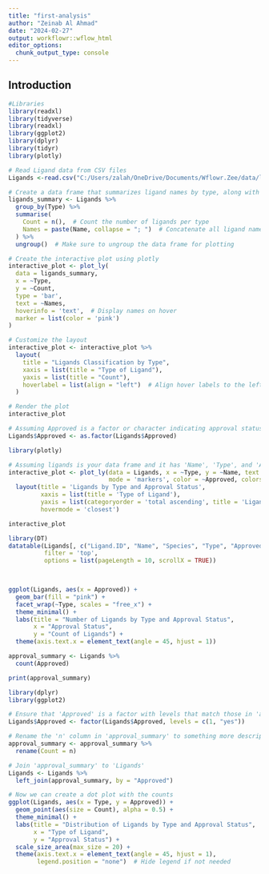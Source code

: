 ```yaml
---
title: "first-analysis"
author: "Zeinab Al Ahmad"
date: "2024-02-27"
output: workflowr::wflow_html
editor_options:
  chunk_output_type: console
---
```


## Introduction

```r
#Libraries 
library(readxl)
library(tidyverse) 
library(readxl) 
library(ggplot2)
library(dplyr)
library(tidyr)
library(plotly)

```



```r
# Read Ligand data from CSV files
Ligands <-read.csv("C:/Users/zalah/OneDrive/Documents/Wflowr.Zee/data/ligands.csv")
```


```r
# Create a data frame that summarizes ligand names by type, along with the count
ligands_summary <- Ligands %>%
  group_by(Type) %>%
  summarise(
    Count = n(),  # Count the number of ligands per type
    Names = paste(Name, collapse = "; ")  # Concatenate all ligand names for each type, separated by semicolon
  ) %>%
  ungroup()  # Make sure to ungroup the data frame for plotting

# Create the interactive plot using plotly
interactive_plot <- plot_ly(
  data = ligands_summary,
  x = ~Type,
  y = ~Count,
  type = 'bar',
  text = ~Names,
  hoverinfo = 'text',  # Display names on hover
  marker = list(color = 'pink')
)

# Customize the layout
interactive_plot <- interactive_plot %>%
  layout(
    title = "Ligands Classification by Type",
    xaxis = list(title = "Type of Ligand"),
    yaxis = list(title = "Count"),
    hoverlabel = list(align = "left")  # Align hover labels to the left
  )

# Render the plot
interactive_plot
```

```r
# Assuming Approved is a factor or character indicating approval status
Ligands$Approved <- as.factor(Ligands$Approved)


```


```r
library(plotly)

# Assuming ligands is your data frame and it has 'Name', 'Type', and 'Approved' columns
interactive_plot <- plot_ly(data = Ligands, x = ~Type, y = ~Name, text = ~Approved,
                            mode = 'markers', color = ~Approved, colors = c('red', 'green')) %>%
  layout(title = 'Ligands by Type and Approval Status',
         xaxis = list(title = 'Type of Ligand'),
         yaxis = list(categoryorder = 'total ascending', title = 'Ligand Name'),  # This will help to spread the y-axis labels
         hovermode = 'closest')

interactive_plot

library(DT)
datatable(Ligands[, c("Ligand.ID", "Name", "Species", "Type", "Approved")], 
          filter = 'top', 
          options = list(pageLength = 10, scrollX = TRUE))

 
```



```r
ggplot(Ligands, aes(x = Approved)) +
  geom_bar(fill = "pink") +
  facet_wrap(~Type, scales = "free_x") +
  theme_minimal() +
  labs(title = "Number of Ligands by Type and Approval Status", 
       x = "Approval Status", 
       y = "Count of Ligands") +
  theme(axis.text.x = element_text(angle = 45, hjust = 1))


```

```r
approval_summary <- Ligands %>%
  count(Approved)

print(approval_summary)
```






```r
library(dplyr)
library(ggplot2)

# Ensure that 'Approved' is a factor with levels that match those in 'approval_summary'
Ligands$Approved <- factor(Ligands$Approved, levels = c(1, "yes"))

# Rename the 'n' column in 'approval_summary' to something more descriptive
approval_summary <- approval_summary %>%
  rename(Count = n)

# Join 'approval_summary' to 'Ligands'
Ligands <- Ligands %>%
  left_join(approval_summary, by = "Approved")

# Now we can create a dot plot with the counts
ggplot(Ligands, aes(x = Type, y = Approved)) +
  geom_point(aes(size = Count), alpha = 0.5) +
  theme_minimal() +
  labs(title = "Distribution of Ligands by Type and Approval Status",
       x = "Type of Ligand",
       y = "Approval Status") +
  scale_size_area(max_size = 20) +
  theme(axis.text.x = element_text(angle = 45, hjust = 1),
        legend.position = "none")  # Hide legend if not needed


```


